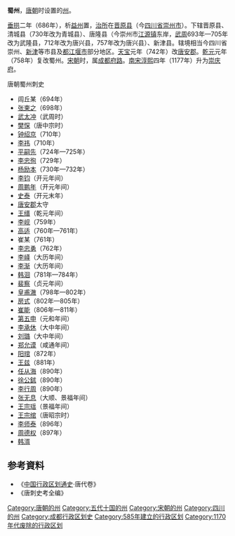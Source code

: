 '''蜀州'''，[[唐朝|唐朝]]时设置的[[州|州]]。

[[垂拱|垂拱]]二年（686年），析[[益州|益州]]置，[[治所|治所]]在[[晋原县|晋原县]]（今[[四川省|四川省]][[崇州市|崇州市]]）。下辖晋原县、清城县（730年改为青城县）、唐隆县（今崇州市[[江源街道_(崇州市)|江源镇]]东岸，[[武周|武周]]693年—705年改为武隆县，712年改为唐兴县，757年改为唐兴县）、新津县。辖境相当今四川省崇州、[[新津县|新津]]等市县及[[都江堰市|都江堰市]]部分地区。[[天宝_(唐朝)|天宝]]元年（742年）改[[唐安郡|唐安郡]]。[[乾元_(唐朝)|乾元]]元年（758年）复改蜀州。[[宋朝|宋朝]]时，属[[成都府路|成都府路]]。[[南宋|南宋]][[淳熙|淳熙]]四年（1177年）升为[[崇庆府|崇庆府]]。
;唐朝蜀州刺史
*闾丘某（694年）
*[[张柬之|张柬之]]（698年）
*[[武太冲|武太冲]]（武周时）
*[[樊㤾|樊㤾]]（唐中宗时）
*[[钟绍京|钟绍京]]（710年）
*[[李祎|李祎]]（710年）
*[[平嗣先|平嗣先]]（724年—725年）
*[[李忠徇|李忠徇]]（729年）
*[[杨励本|杨励本]]（730年—732年）
*[[李钧|李钧]]（开元年间）
*[[周鹏年|周鹏年]]（开元年间）
*[[史泰|史泰]]（开元末年）
*[[唐安郡|唐安郡]]太守
*[[王缙|王缙]]（乾元年间）
*[[李岘|李岘]]（759年）
*[[高适|高适]]（760年—761年）
*崔某（761年）
*[[李忠勇|李忠勇]]（762年）
*[[李峄_(宗室)|李峄]]（大历年间）
*[[李渐|李渐]]（大历年间）
*[[韩洄|韩洄]]（781年—784年）
*[[裴察|裴察]]（贞元年间）
*[[皇甫澈|皇甫澈]]（798年—802年）
*[[房式|房式]]（802年—805年）
*[[崔能|崔能]]（806年—811年）
*[[第五申|第五申]]（元和年间）
*[[李承休|李承休]]（大中年间）
*[[刘璐|刘璐]]（大中年间）
*[[郑允谟|郑允谟]]（咸通年间）
*[[阳琯|阳琯]]（872年）
*[[王兹|王兹]]（881年）
*[[任从海|任从海]]（890年）
*[[徐公鉥|徐公鉥]]（890年）
*[[李行周|李行周]]（890年）
*[[张无息|张无息]]（大顺、景福年间）
*[[王宗瑶|王宗瑶]]（景福年间）
*[[王宗绾|王宗绾]]（唐昭宗时）
*[[李师泰|李师泰]]（896年）
*[[周德权|周德权]]（897年）
*[[韩湑|韩湑]]
== 参考資料 ==
* 《[[中国行政区划通史|中国行政区划通史]]·唐代卷》
* 《唐刺史考全编》
{{唐朝行政區劃|nocat}}
{{五代行政區劃|nocat}}
{{十國行政區劃|nocat}}
{{北宋行政区划|nocat}}

{{DEFAULTSORT:S}}
[[Category:唐朝的州|Category:唐朝的州]]
[[Category:五代十国的州|Category:五代十国的州]]
[[Category:宋朝的州|Category:宋朝的州]]
[[Category:四川的州|Category:四川的州]]
[[Category:成都行政区划史|Category:成都行政区划史]]
[[Category:585年建立的行政区划|Category:585年建立的行政区划]]
[[Category:1170年代废除的行政区划|Category:1170年代废除的行政区划]]